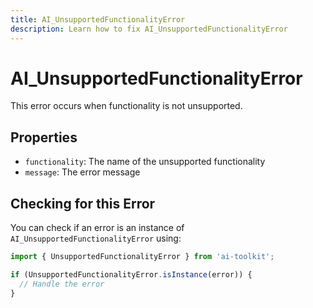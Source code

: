```yaml
---
title: AI_UnsupportedFunctionalityError
description: Learn how to fix AI_UnsupportedFunctionalityError
---
```


# AI_UnsupportedFunctionalityError

This error occurs when functionality is not unsupported.

## Properties

- `functionality`: The name of the unsupported functionality
- `message`: The error message

## Checking for this Error

You can check if an error is an instance of `AI_UnsupportedFunctionalityError` using:

```typescript
import { UnsupportedFunctionalityError } from 'ai-toolkit';

if (UnsupportedFunctionalityError.isInstance(error)) {
  // Handle the error
}
```
